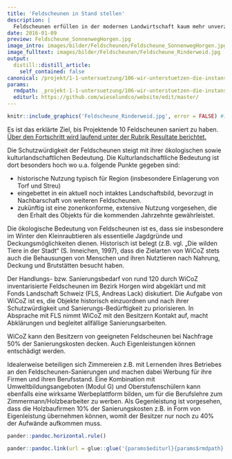 ```yaml
---
title: 'Feldscheunen in Stand stellen'
description: |
  Feldscheunen erfüllen in der modernen Landwirtschaft kaum mehr unverzichtbare Funktionen und ihr Unterhalt wird vernachlässigt, so dass sie zerfallen. Der Erhalt von schützenswerten Feldscheunen wird deshalb ideell und finanziell unterstützt werden. Eine Ausstattung mit Winterquartieren oder Kombination mit anderen Massnahmen-Typen ist unter Umständen ebenfalls erwünscht! Sie besitzen oder wissen von Feldscheunen mit Sanierungsbedarf bzw. ökologischem Aufwertungspotential? Hier finden Sie die Rahmenbedingungen und Kontaktangaben.
date: 2016-01-09
preview: Feldscheune_SonnenwegHorgen.jpg
image_intro: images/bilder/Feldscheunen/Feldscheune_SonnenwegHorgen.jpg
image_fulltext: images/bilder/Feldscheunen/Feldscheune_Rinderweid.jpg
output:
  distill::distill_article:
    self_contained: false
canonical: /projekt/1-1-untersuetzung/106-wir-unterstuetzen-die-instanstellung-von-feldscheunen-2
params:
  rmdpath: _projekt-1-1-untersuetzung/106-wir-unterstuetzen-die-instanstellung/106-wir-unterstuetzen-die-instanstellung.Rmd
  editurl: https://github.com/wieselundco/website/edit/master/ 
---
```



```r
knitr::include_graphics('Feldscheune_Rinderweid.jpg', error = FALSE) #images/bilder/Feldscheunen/Feldscheune_Rinderweid.jpg
```

Es ist das erklärte Ziel, bis Projektende 10 Feldscheunen saniert zu
haben. [Über den Fortschritt wird laufend unter der Rubrik Resultate
berichtet.](projekt/resultate)

Die Schutzwürdigkeit der Feldscheunen steigt mit ihrer ökologischen
sowie kulturlandschaftlichen Bedeutung. Die Kulturlandschaftliche
Bedeutung ist dort besonders hoch wo u.a. folgende Punkte gegeben sind:

-   historische Nutzung typisch für Region (insbesondere Einlagerung von
    Torf und Streu)
-   eingebettet in ein aktuell noch intaktes Landschaftsbild, bevorzugt
    in Nachbarschaft von weiteren Feldscheunen.
-   zukünftig ist eine zonenkonforme, extensive Nutzung vorgesehen, die
    den Erhalt des Objekts für die kommenden Jahrzehnte gewährleistet.

Die ökologische Bedeutung von Feldscheunen ist es, dass sie insbesondere
im Winter den Kleinraubtieren als essentielle Jagdgründe und
Deckungsmöglichkeiten dienen. Historisch ist belegt (z.B. vgl. „Die
wilden Tiere in der Stadt“ (S. Inneichen, 1997), dass die Zielarten von
WiCoZ stets auch die Behausungen von Menschen und ihren Nutztieren nach
Nahrung, Deckung und Brutstätten besucht haben.

Der Handlungs- bzw. Sanierungsbedarf von rund 120 durch WiCoZ
inventarisierte Feldscheunen im Bezirk Horgen wird abgeklärt und mit
Fonds Landschaft Schweiz (FLS, Andreas Lack) diskutiert. Die Aufgabe von
WiCoZ ist es, die Objekte historisch einzuordnen und nach ihrer
Schutzwürdigkeit und Sanierungs-Bedürftigkeit zu priorisieren. In
Absprache mit FLS nimmt WiCoZ mit den Besitzern Kontakt auf, macht
Abklärungen und begleitet allfällige Sanierungsarbeiten.

WiCoZ kann den Besitzern von geeigneten Feldscheunen bei Nachfrage 50%
der Sanierungskosten decken. Auch Eigenleistungen können entschädigt
werden.

Idealerweise beteiligen sich Zimmereien z.B. mit Lernenden ihres
Betriebes an den Feldscheunen-Sanierungen und machen dabei Werbung für
ihre Firmen und ihren Berufsstand. Eine Kombination mit
Umweltbildungsangeboten (Modul G) und Oberstufenschülern kann ebenfalls
eine wirksame Werbeplattform bilden, um für die Berufslehre zum
Zimmermann/Holzbearbeiter zu werben. Als Gegenleistung ist vorgesehen,
dass die Holzbaufirmen 10% der Sanierungskosten z.B. in Form von
Eigenleistung übernehmen können, womit der Besitzer nur noch zu 40% der
Aufwände aufkommen muss.

```r
pander::pandoc.horizontal.rule()

pander::pandoc.link(url = glue::glue('{params$editurl}{params$rmdpath}'),text = 'Artikel bearbeiten')
```

<!--http://wieselundco.ch/projekt/1-1-untersuetzung/106-wir-unterstuetzen-die-instanstellung-von-feldscheunen-2-->

